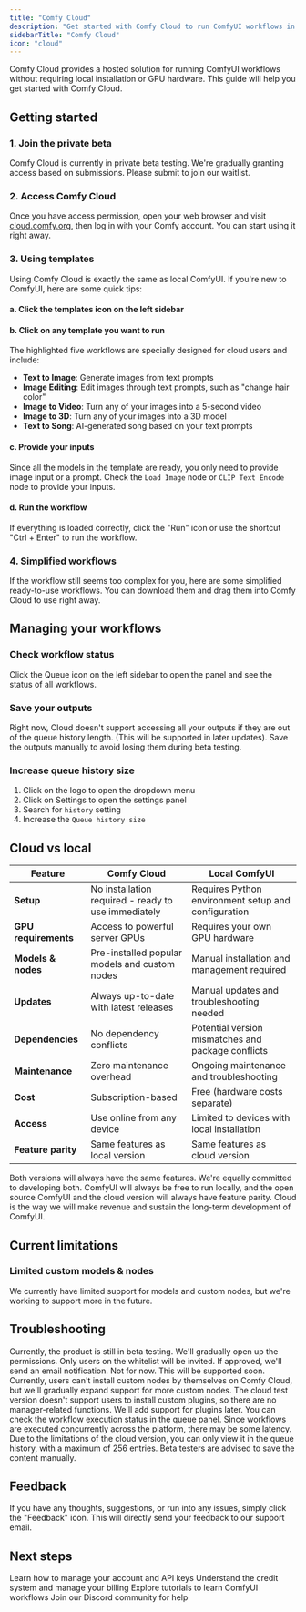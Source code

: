 ```yaml
---
title: "Comfy Cloud"
description: "Get started with Comfy Cloud to run ComfyUI workflows in the cloud without local installation"
sidebarTitle: "Comfy Cloud"
icon: "cloud"
---
```


Comfy Cloud provides a hosted solution for running ComfyUI workflows without requiring local installation or GPU hardware. This guide will help you get started with Comfy Cloud.

## Getting started

### 1. Join the private beta

Comfy Cloud is currently in private beta testing. We're gradually granting access based on submissions. Please submit to join our waitlist.

### 2. Access Comfy Cloud

Once you have access permission, open your web browser and visit [cloud.comfy.org](https://cloud.comfy.org), then log in with your Comfy account. You can start using it right away.

### 3. Using templates

Using Comfy Cloud is exactly the same as local ComfyUI. If you're new to ComfyUI, here are some quick tips:

#### a. Click the templates icon on the left sidebar

#### b. Click on any template you want to run

The highlighted five workflows are specially designed for cloud users and include:

- **Text to Image**: Generate images from text prompts
- **Image Editing**: Edit images through text prompts, such as "change hair color"
- **Image to Video**: Turn any of your images into a 5-second video
- **Image to 3D**: Turn any of your images into a 3D model
- **Text to Song**: AI-generated song based on your text prompts

#### c. Provide your inputs

Since all the models in the template are ready, you only need to provide image input or a prompt. Check the `Load Image` node or `CLIP Text Encode` node to provide your inputs.

#### d. Run the workflow

If everything is loaded correctly, click the "Run" icon or use the shortcut "Ctrl + Enter" to run the workflow.

### 4. Simplified workflows

If the workflow still seems too complex for you, here are some simplified ready-to-use workflows. You can download them and drag them into Comfy Cloud to use right away.

## Managing your workflows

### Check workflow status

Click the Queue icon on the left sidebar to open the panel and see the status of all workflows.

### Save your outputs

Right now, Cloud doesn't support accessing all your outputs if they are out of the queue history length. (This will be supported in later updates). Save the outputs manually to avoid losing them during beta testing.

### Increase queue history size

1. Click on the logo to open the dropdown menu
2. Click on Settings to open the settings panel
3. Search for `history` setting
4. Increase the `Queue history size`

## Cloud vs local

| Feature | Comfy Cloud | Local ComfyUI |
|---------|-------------|---------------|
| **Setup** | No installation required - ready to use immediately | Requires Python environment setup and configuration |
| **GPU requirements** | Access to powerful server GPUs | Requires your own GPU hardware |
| **Models & nodes** | Pre-installed popular models and custom nodes | Manual installation and management required |
| **Updates** | Always up-to-date with latest releases | Manual updates and troubleshooting needed |
| **Dependencies** | No dependency conflicts | Potential version mismatches and package conflicts |
| **Maintenance** | Zero maintenance overhead | Ongoing maintenance and troubleshooting |
| **Cost** | Subscription-based | Free (hardware costs separate) |
| **Access** | Use online from any device | Limited to devices with local installation |
| **Feature parity** | Same features as local version | Same features as cloud version |

Both versions will always have the same features. We're equally committed to developing both. ComfyUI will always be free to run locally, and the open source ComfyUI and the cloud version will always have feature parity. Cloud is the way we will make revenue and sustain the long-term development of ComfyUI.

## Current limitations

### Limited custom models & nodes

We currently have limited support for models and custom nodes, but we're working to support more in the future.

## Troubleshooting

<AccordionGroup>
  <Accordion title="Why can't I access Comfy Cloud?">
    Currently, the product is still in beta testing. We'll gradually open up the permissions. Only users on the whitelist will be invited. If approved, we'll send an email notification.
  </Accordion>

  <Accordion title="Can I upload my own models?">
    Not for now. This will be supported soon.
  </Accordion>

  <Accordion title="Can I install custom nodes?">
    Currently, users can't install custom nodes by themselves on Comfy Cloud, but we'll gradually expand support for more custom nodes.
  </Accordion>

  <Accordion title="Does the cloud test version have manager?">
    The cloud test version doesn't support users to install custom plugins, so there are no manager-related functions. We'll add support for plugins later.
  </Accordion>

  <Accordion title="How can I check the status of my running workflows?">
    You can check the workflow execution status in the queue panel. Since workflows are executed concurrently across the platform, there may be some latency.
  </Accordion>

  <Accordion title="How can I check the execution history?">
    Due to the limitations of the cloud version, you can only view it in the queue history, with a maximum of 256 entries. Beta testers are advised to save the content manually.
  </Accordion>
</AccordionGroup>

## Feedback

If you have any thoughts, suggestions, or run into any issues, simply click the "Feedback" icon. This will directly send your feedback to our support email.

## Next steps

<CardGroup cols={2}>
  <Card title="Account management" icon="user" href="/interface/user">
    Learn how to manage your account and API keys
  </Card>
  
  <Card title="Credits & billing" icon="credit-card" href="/interface/credits">
    Understand the credit system and manage your billing
  </Card>
  
  <Card title="Tutorials" icon="book" href="/tutorials/basic/text-to-image">
    Explore tutorials to learn ComfyUI workflows
  </Card>
  
  <Card title="Support" icon="life-ring" href="https://discord.com/invite/comfyorg">
    Join our Discord community for help
  </Card>
</CardGroup>
